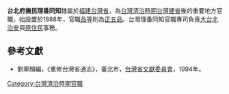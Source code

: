 '''台北府撫民理番同知'''隸屬於[[福建台灣省|福建台灣省]]，為[[台灣清治時期|台灣清治時期]][[台灣建省|台灣建省]]後的重要地方官職，始設置於1888年，官職[[品等|品等]]則為[[正五品|正五品]]。台灣理番同知官職專司負責[[大台北|大台北]][[治安|治安]]與[[原住民|原住民]]事務。

==參考文獻==
*劉寧顏編，《重修台灣省通志》，臺北市，[[台灣省文獻委員會|台灣省文獻委員會]]，1994年。 

[[Category:台灣清治時期官職|Category:台灣清治時期官職]]